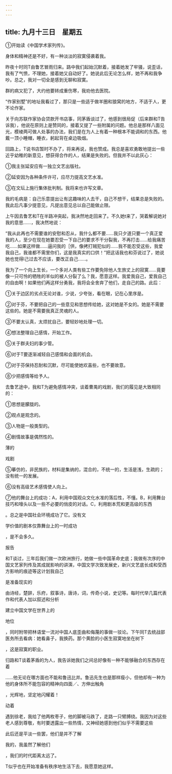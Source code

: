 ```yaml
---
---
---
```

title: 九月十三日　星期五
---




①开始读《中国学术家列传》。



身体和精神还是不好，有一种淡淡的寂寞侵袭着我。

昨夜十时同T由鲁艺冒雨归来。路中我们起始沉默着，接着她发了牢骚，说歪话，我有了气愤，不理她，接着她又自动好了。她说此后无论怎么样，她不再和我争吵。总之，我对一切全是感到无聊和寂寞。

群的病又犯了，大约他要转成重伤寒，我劝他去医院。

“作家别墅”的地址我看过了，那只是一些适于做羊圈和狼窝的地方，不适于人，更不论作家。

关于向苏联作家协会贷款开书店事，同茅盾谈过了，他感到很局促（后来群和T告诉我），他说在原则上是赞同的，接着又提了一些附属的问题。他总是那样八面见光，模棱两可做人处事的办法，我们是在为人上有着一种根本不能调和的东西。他戴一顶小睡帽，睡衣，躬起背在桌边吸烟。

回路上，T说书店暂时不办了，将来再说，我也赞成。我总是喜欢勇敢地提出一些近乎幼稚的新意见，想获得合作的人，结果是失败的。但我并不以此灰心：

①我主张延安应有一独立文艺出版社。

②延安因为各种条件许可，应尽力提高文艺水准。

③在文坛上施行集体批判制。我将来也许写文章。

我的毛病是：自己乐意提出让有这趣味的人去干，自己不想干，结果总是失败的。我此后凡事少提意见，凡提出意见总以自己能做止限。



上午因去鲁艺和T在半路冲突起，我决然地走回来了。不久她t来了，哭着解说她对我的意思……，我决然地说：

“我从此再也不需要谁的安慰和忍从，我什么都不要……我只夕道只要一个真正爱我的人，至少在现在她要忍受一下自己的要求不干分裂我，不再打击……给我痛苦吃……如果这样做……逼问我的［供，像拷打贼犯似的……我不能忍受这些，我爱我自己，我谁都不需里你们，这是我真实的口供！”把这话我也和芬说过了，她说她也觉得l己过去不应该，要改正自己……。

我为了一个向上生长，一个多对人类有些工作要免除他人生旅丈上的寂寞……竟要像一只可怜的牺牲的羊似的被人分裂了么？我，愿意这样。我爱我自己，爱我自己的自由啊！如果他们再这样分勇我，我将会全舍弃了他们，走自己的路。此后：

①关于边区的劣点无论对谁，少说，少夸张，看在眼，记在心里序是。

②对于芬，不要把自己的一些意见和思想传给她，这对她是不女的。她是不需要这些的。她是不需要我真正灵魂的人。

③不要太认真，太烦扰自己，要轻妙地处理一切。

④想法整理自己感情，开始工作。

⑤关于群夫妇的事少管。

⑥对于T要逐渐减轻自己感情和会面的机会。

⑦对于芬保持忍耐和沉默，尽可能使她欢喜些，也不要故意。

⑧少把感情等给予人。

去鲁艺途中，我和T为避免感情冲突，谈着曹禺的戏剧，我们的履见是大致相同的：

①思想是朦胧的。

②观点是观念的。

③人物是一般类型的。

④剧情故事是偶然性的。

薄的

戏剧

⑤摹仿的，非民族的，材料是集纳的，混合的，不统一的，生活是浅，生疏的；没有统一的发展。

⑥没有高级艺术感情使人向上。

⑦他的舞台上的成功：A，利用中国观众文化水准的落后性，不懂。B，利用舞台技巧和嚎头以及一些不必要的俏皮的对话。C，利用剧本荒和更高级的东西

。总之是中国社会环境成功了它。没有文

学价值的剧本仅靠舞台上的一时成功

，是不会多久。

报告

和T谈过，三年后我们做一次欧洲旅行，她做一些中国革命史底；我做有次序的中国文艺家列传及其成就影响的讲演，中国文学次致发展史，新兴文艺底长成和受西方影响的痕迹等这计划我自己

是准备现实的

由诗经，楚辞，乐府，叙事诗，唐诗，词，传奇小说，史记等。每时代举几篇代表作和代表人加以叙述和分析

建立中国文学在世界上的

地位

，同时附带把林语堂一流对中国人底歪曲和侮蔑的事做一驳论。下午同T去统战部医务所去看病：她看鼻子，我换药。那个黄脸的小医生寂寞地坐在树下

，这是寂寞的职业。

归路和T谈着茅盾的为人，我告诉她我们之间总好像有一种不能够融合的东西存在着

……他无论在哪方面也不能和鲁迅比并。鲁迅先生也是那样瘦小，但他却有一种为他的身体所不能包容的精神向四面／、方伸出触角

，光辉地，坚定地闪耀着！

动着

遇到徐老，我给了他两枚枣子，他的脚被马跌了，走路一只臂膊绕。我因为对这些老人感到尊敬，有时要透露出一些热情，又神经她感到他们似乎不需要这些

此后还是平淡一些罢，他们是并不了解

我的，我虽然了解他们

，我们的时代距离太远了。

T似乎也在开始准备有秩序地生活下去，我愿意她这样。